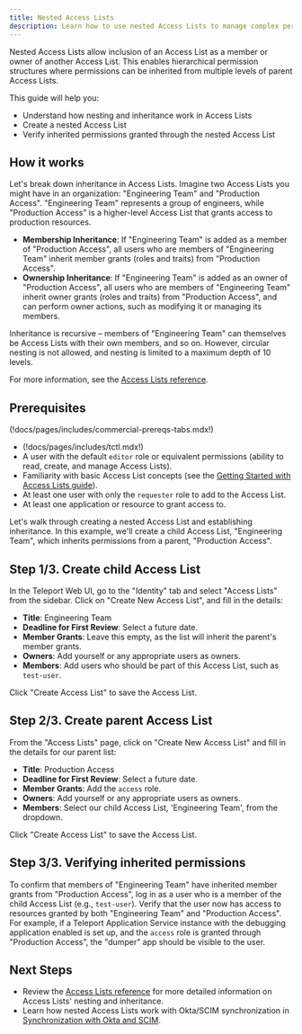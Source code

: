 ```yaml
---
title: Nested Access Lists
description: Learn how to use nested Access Lists to manage complex permissions and grant inheritance in Teleport.
---
```


Nested Access Lists allow inclusion of an Access List as a member or owner of another Access List.
This enables hierarchical permission structures where permissions can be inherited from multiple levels of
parent Access Lists.

This guide will help you:

- Understand how nesting and inheritance work in Access Lists
- Create a nested Access List
- Verify inherited permissions granted through the nested Access List

## How it works

Let's break down inheritance in Access Lists. Imagine two Access Lists you might have in an organization:
"Engineering Team" and "Production Access". "Engineering Team" represents a group of engineers, while
"Production Access" is a higher-level Access List that grants access to production resources.

- **Membership Inheritance**: If "Engineering Team" is added as a member of "Production Access",
all users who are members of "Engineering Team" inherit member grants (roles and traits) from "Production Access".
- **Ownership Inheritance**: If "Engineering Team" is added as an owner of "Production Access",
all users who are members of "Engineering Team" inherit owner grants (roles and traits) from "Production Access", and
can perform owner actions, such as modifying it or managing its members.

Inheritance is recursive – members of "Engineering Team" can themselves be Access Lists
with their own members, and so on. However, circular nesting is not allowed, and nesting is limited
to a maximum depth of 10 levels.

For more information, see the [Access Lists reference](../../../reference/access-controls/access-lists.mdx).

## Prerequisites

(!docs/pages/includes/commercial-prereqs-tabs.mdx!)

- (!docs/pages/includes/tctl.mdx!)
- A user with the default `editor` role or equivalent permissions (ability to read, create, and manage Access Lists).
- Familiarity with basic Access List concepts (see the [Getting Started with Access Lists guide](./guide.mdx)).
- At least one user with only the `requester` role to add to the Access List.
- At least one application or resource to grant access to.

Let's walk through creating a nested Access List and establishing inheritance. In this example, we'll
create a child Access List, "Engineering Team", which inherits permissions from a parent, "Production Access".

## Step 1/3. Create child Access List

In the Teleport Web UI, go to the "Identity" tab and select "Access Lists" from the sidebar.
Click on "Create New Access List", and fill in the details:

- **Title**: Engineering Team
- **Deadline for First Review**: Select a future date.
- **Member Grants**: Leave this empty, as the list will inherit the parent's member grants.
- **Owners**: Add yourself or any appropriate users as owners.
- **Members**: Add users who should be part of this Access List, such as `test-user`.

Click "Create Access List" to save the Access List.

## Step 2/3. Create parent Access List

From the "Access Lists" page, click on "Create New Access List" and fill in the details for our parent list:

- **Title**: Production Access
- **Deadline for First Review**: Select a future date.
- **Member Grants**: Add the `access` role.
- **Owners**: Add yourself or any appropriate users as owners.
- **Members**: Select our child Access List, 'Engineering Team', from the dropdown.

Click "Create Access List" to save the Access List.

## Step 3/3. Verifying inherited permissions

To confirm that members of "Engineering Team" have inherited member grants from "Production Access", log in as a user
who is a member of the child Access List (e.g., `test-user`). Verify that the user now has access to resources
granted by both "Engineering Team" and "Production Access". For example, if a Teleport Application Service
instance with the debugging application enabled is set up, and the `access` role is granted through "Production Access",
the "dumper" app should be visible to the user.

## Next Steps

- Review the [Access Lists reference](../../../reference/access-controls/access-lists.mdx) for more detailed information on Access Lists' nesting and inheritance.
- Learn how nested Access Lists work with Okta/SCIM synchronization in [Synchronization with Okta and SCIM](../../../enroll-resources/application-access/okta/app-and-group-sync.mdx).
